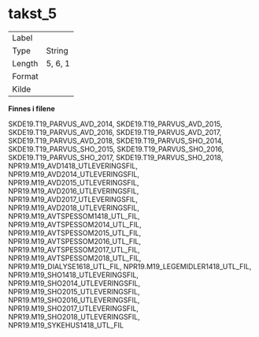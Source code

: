 
# takst_5 {-}

| | |
|----|----|
| Label    |  |
| Type     | String |
| Length   | 5, 6, 1    |
| Format   |  |
| Kilde    |   |

**Finnes i filene**

SKDE19.T19_PARVUS_AVD_2014, SKDE19.T19_PARVUS_AVD_2015, SKDE19.T19_PARVUS_AVD_2016, SKDE19.T19_PARVUS_AVD_2017, SKDE19.T19_PARVUS_AVD_2018, SKDE19.T19_PARVUS_SHO_2014, SKDE19.T19_PARVUS_SHO_2015, SKDE19.T19_PARVUS_SHO_2016, SKDE19.T19_PARVUS_SHO_2017, SKDE19.T19_PARVUS_SHO_2018, NPR19.M19_AVD1418_UTLEVERINGSFIL, NPR19.M19_AVD2014_UTLEVERINGSFIL, NPR19.M19_AVD2015_UTLEVERINGSFIL, NPR19.M19_AVD2016_UTLEVERINGSFIL, NPR19.M19_AVD2017_UTLEVERINGSFIL, NPR19.M19_AVD2018_UTLEVERINGSFIL, NPR19.M19_AVTSPESSOM1418_UTL_FIL, NPR19.M19_AVTSPESSOM2014_UTL_FIL, NPR19.M19_AVTSPESSOM2015_UTL_FIL, NPR19.M19_AVTSPESSOM2016_UTL_FIL, NPR19.M19_AVTSPESSOM2017_UTL_FIL, NPR19.M19_AVTSPESSOM2018_UTL_FIL, NPR19.M19_DIALYSE1618_UTL_FIL, NPR19.M19_LEGEMIDLER1418_UTL_FIL, NPR19.M19_SHO1418_UTLEVERINGSFIL, NPR19.M19_SHO2014_UTLEVERINGSFIL, NPR19.M19_SHO2015_UTLEVERINGSFIL, NPR19.M19_SHO2016_UTLEVERINGSFIL, NPR19.M19_SHO2017_UTLEVERINGSFIL, NPR19.M19_SHO2018_UTLEVERINGSFIL, NPR19.M19_SYKEHUS1418_UTL_FIL

